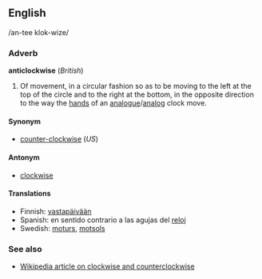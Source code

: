 <!---


NOTE - When editing this page, please make corresponding edits to the page for "counter-clockwise".

-->


==English==
/an-tee klok-wize/

===Adverb===
'''anticlockwise''' (''British'')
# Of movement, in a circular fashion so as to be moving to the left at the top of the circle and to the right at the bottom, in the opposite direction to the way the [[hand]]s of an [[analogue]]/[[analog]] clock move.

====Synonym====
*[[counter-clockwise]] (''US'')

====Antonym====
*[[clockwise]]

====Translations====
*Finnish: [[vastapäivään]]
*Spanish: en sentido contrario a las agujas del [[reloj]]
*Swedish: [[moturs]], [[motsols]]

===See also===
*[[w:Clockwise_and_counterclockwise|Wikipedia article on clockwise and counterclockwise]]